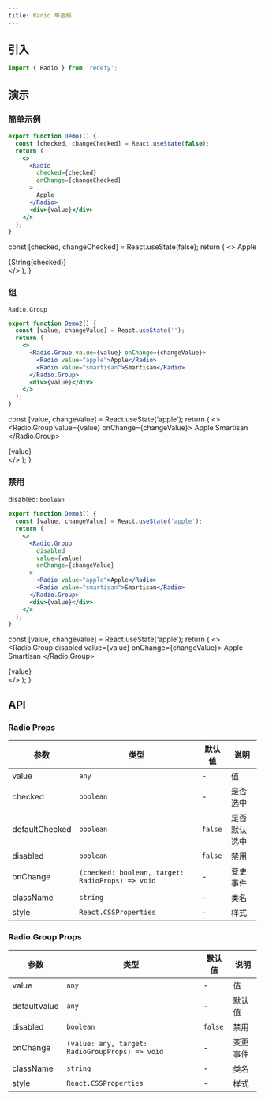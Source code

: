 ```yaml
---
title: Radio 单选框
---
```



## 引入

```jsx
import { Radio } from 'redefy';
```

## 演示

### 简单示例

```jsx
export function Demo1() {
  const [checked, changeChecked] = React.useState(false);
  return (
    <>
      <Radio
        checked={checked}
        onChange={changeChecked}
      >
        Apple
      </Radio>
      <div>{value}</div>
    </>
  );
}
```

  const [checked, changeChecked] = React.useState(false);
  return (
    <>
      <Radio checked={checked} onChange={changeChecked}>Apple</Radio>
      <div>{String(checked)}</div>
    </>
  );
}

<Demo1 />

### 组

`Radio.Group`

```jsx {5,8}
export function Demo2() {
  const [value, changeValue] = React.useState('');
  return (
    <>
      <Radio.Group value={value} onChange={changeValue}>
        <Radio value="apple">Apple</Radio>
        <Radio value="smartisan">Smartisan</Radio>
      </Radio.Group>
      <div>{value}</div>
    </>
  );
}
```

  const [value, changeValue] = React.useState('apple');
  return (
    <>
      <Radio.Group value={value} onChange={changeValue}>
        <Radio value="apple">Apple</Radio>
        <Radio value="smartisan">Smartisan</Radio>
      </Radio.Group>
      <div>{value}</div>
    </>
  );
}

<Demo2 />

### 禁用

disabled: `boolean`

```jsx {6}
export function Demo3() {
  const [value, changeValue] = React.useState('apple');
  return (
    <>
      <Radio.Group
        disabled
        value={value}
        onChange={changeValue}
      >
        <Radio value="apple">Apple</Radio>
        <Radio value="smartisan">Smartisan</Radio>
      </Radio.Group>
      <div>{value}</div>
    </>
  );
}
```

  const [value, changeValue] = React.useState('apple');
  return (
    <>
      <Radio.Group disabled value={value} onChange={changeValue}>
        <Radio value="apple">Apple</Radio>
        <Radio value="smartisan">Smartisan</Radio>
      </Radio.Group>
      <div>{value}</div>
    </>
  );
}

<Demo3 />

## API

### Radio Props

| 参数 | 类型 | 默认值 | 说明 |
|-----|------|-------|-----|
| value | `any` | - | 值 |
| checked | `boolean` | - | 是否选中 |
| defaultChecked | `boolean` | `false` | 是否默认选中 |
| disabled | `boolean` | `false` | 禁用 |
| onChange | `(checked: boolean, target: RadioProps) => void` | - | 变更事件 |
| className | `string` | - | 类名 |
| style | `React.CSSProperties` | - | 样式 |

### Radio.Group Props

| 参数 | 类型 | 默认值 | 说明 |
|-----|------|-------|-----|
| value | `any` | - | 值 |
| defaultValue | `any` | - | 默认值 |
| disabled | `boolean` | `false` | 禁用 |
| onChange | `(value: any, target: RadioGroupProps) => void` | - | 变更事件 |
| className | `string` | - | 类名 |
| style | `React.CSSProperties` | - | 样式 |
